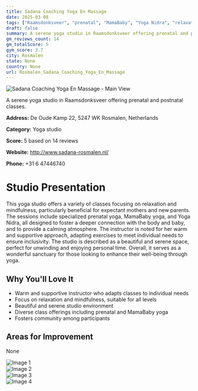 ```yaml
---
title: Sadana Coaching Yoga En Massage
date: 2025-03-08
tags: ["Raamsdonksveer", "prenatal", "MamaBaby", "Yoga Nidra", "relaxation", "inclusive", "Rosmalen"]  
draft: false
summary: A serene yoga studio in Raamsdonksveer offering prenatal and postnatal classes.
gm_reviews_count: 14
gm_totalScore: 5
gym_score: 3.7
city: Rosmalen
state: None
country: None
url: Rosmalen_Sadana_Coaching_Yoga_En_Massage
---
```


<div className="aspect-[16/9] relative my-8">
  <img 
    src="https://lh5.googleusercontent.com/p/AF1QipNPfXy81VHmkj7CsFS9xbv_uJQ7cFtMt0snTXeq=w1920-h1080-k-no"
    alt="Sadana Coaching Yoga En Massage - Main View"
    className="object-cover absolute inset-0 w-full h-full rounded-lg"
  />
</div>

A serene yoga studio in Raamsdonksveer offering prenatal and postnatal classes.

**Address:** De Oude Kamp 22, 5247 WK Rosmalen, Netherlands

**Category:** Yoga studio

**Score:** 5 based on 14 reviews

**Website:** http://www.sadana-rosmalen.nl/

**Phone:** +31 6 47446740

# Studio Presentation

This yoga studio offers a variety of classes focusing on relaxation and mindfulness, particularly beneficial for expectant mothers and new parents. The sessions include specialized prenatal yoga, MamaBaby yoga, and Yoga Nidra, all designed to foster a deeper connection with the body and baby, and to provide a calming atmosphere. The instructor is noted for her warm and supportive approach, adapting exercises to meet individual needs to ensure inclusivity. The studio is described as a beautiful and serene space, perfect for unwinding and enjoying personal time. Overall, it serves as a wonderful sanctuary for those looking to enhance their well-being through yoga.

## Why You'll Love It

- Warm and supportive instructor who adapts classes to individual needs
- Focus on relaxation and mindfulness, suitable for all levels
- Beautiful and serene studio environment
- Diverse class offerings including prenatal and MamaBaby yoga
- Fosters community among participants

## Areas for Improvement

None

<div className="grid grid-cols-1 xl:grid-cols-2 gap-4 my-8">
<div className="aspect-[4/3] relative"><img src="https://lh5.googleusercontent.com/p/AF1QipMxE07xYluzHHm6Pi-KQMNhBRl_RtjQoFiV1vkZ=w1920-h1080-k-no" alt="Image 1" className="object-cover absolute inset-0 w-full h-full rounded-lg" /></div>
<div className="aspect-[4/3] relative"><img src="https://lh5.googleusercontent.com/p/AF1QipPJ15njKDFcRksJG2PIKwQknI8A-MrWLuY_5oFJ=w1920-h1080-k-no" alt="Image 2" className="object-cover absolute inset-0 w-full h-full rounded-lg" /></div>
<div className="aspect-[4/3] relative"><img src="https://lh5.googleusercontent.com/p/AF1QipOcpEWBd49EqUU6-8SIrJGCGXsP_KtV4eEUUcdv=w1920-h1080-k-no" alt="Image 3" className="object-cover absolute inset-0 w-full h-full rounded-lg" /></div>
<div className="aspect-[4/3] relative"><img src="https://lh5.googleusercontent.com/p/AF1QipMaLMkE_mM0T4TbIIxKJCVmN1xjTGVCpJFzQPWJ=w1920-h1080-k-no" alt="Image 4" className="object-cover absolute inset-0 w-full h-full rounded-lg" /></div>
</div>